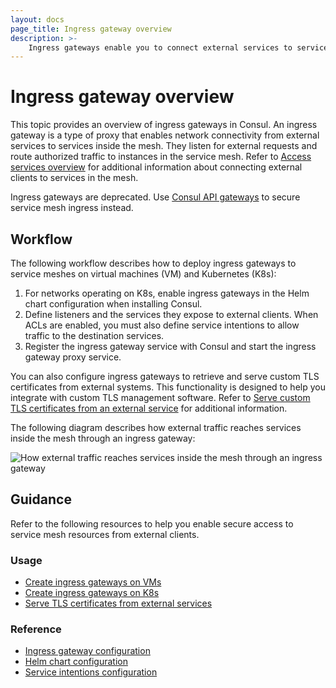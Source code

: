 ```yaml
---
layout: docs
page_title: Ingress gateway overview
description: >-
    Ingress gateways enable you to connect external services to services in your mesh. Ingress gateways are a type of proxy that listens for requests from external network locations and route authorized traffic to destinations in the service mesh.
---
```


# Ingress gateway overview

This topic provides an overview of ingress gateways in Consul. An ingress gateway is a type of proxy that enables network connectivity from external services to services inside the mesh. They listen for external requests and route authorized traffic to instances in the service mesh. Refer to [Access services overview](/access/) for additional information about connecting external clients to services in the mesh.

<Note>

Ingress gateways are deprecated. Use [Consul API gateways](/access/api-gateway) to secure service mesh ingress instead.

</Note>

## Workflow

The following workflow describes how to deploy ingress gateways to service meshes on virtual machines (VM) and Kubernetes (K8s):

1. For networks operating on K8s, enable ingress gateways in the Helm chart configuration when installing Consul.
1. Define listeners and the services they expose to external clients. When ACLs are enabled, you must also define service intentions to allow traffic to the destination services.
1. Register the ingress gateway service with Consul and start the ingress gateway proxy service.

You can also configure ingress gateways to retrieve and serve custom TLS certificates from external systems. This functionality is designed to help you integrate with custom TLS management software. Refer to [Serve custom TLS certificates from an external service](/consul/docs/access/ingress-gateway/tls-external-service) for additional information.

The following diagram describes how external traffic reaches services inside the mesh through an ingress gateway:

![How external traffic reaches services inside the mesh through an ingress gateway](/img/ingress-gateways.png)

## Guidance

Refer to the following resources to help you enable secure access to service mesh resources from external clients.

### Usage

- [Create ingress gateways on VMs](/consul/docs/access/ingress-gateway/create-vm)
- [Create ingress gateways on K8s](/consul/docs/access/ingress-gateway/create-k8s)
- [Serve TLS certificates from external services](/consul/docs/access/ingress-gateway/tls-external-service)

### Reference

- [Ingress gateway configuration](/consul/docs/reference/config-entry/ingress-gateway)
- [Helm chart configuration](/consul/docs/reference/k8s/helm)
- [Service intentions configuration](/consul/docs/reference/config-entry/service-intentions)

